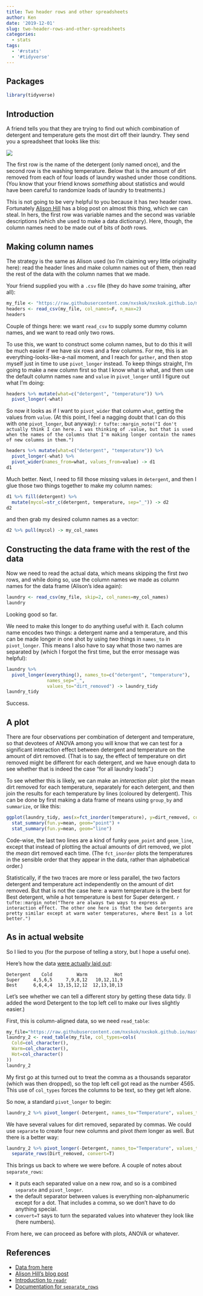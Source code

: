 ```yaml
---
title: Two header rows and other spreadsheets
author: Ken
date: '2019-12-01'
slug: two-header-rows-and-other-spreadsheets
categories:
  - stats
tags:
  - '#rstats'
  - '#tidyverse'
---
```


## Packages

```r
library(tidyverse)
```

## Introduction

A friend tells you that they are trying to find out which combination of detergent and temperature gets the most dirt off their laundry. They send you a spreadsheet that looks like this:

![](/Screenshot_2019-12-01_17-44-05.png)

The first row is the name of the detergent (only named once), and the second row is the washing temperature. Below that is the amount of dirt removed from each of four loads of laundry washed under those conditions. (You know that your friend knows *something* about statistics and would have been careful to randomize loads of laundry to treatments.)

This is not going to be very helpful to you because it has *two* header rows. Fortunately [Alison Hill](https://alison.rbind.io/post/2018-02-23-read-multiple-header-rows/) has a blog post on almost this thing, which we can steal. In hers, the first row was variable names and the second was variable descriptions (which she used to make a data dictionary). Here, though, the column names need to be made out of bits of *both* rows.

## Making column names

The strategy is the same as Alison used (so I'm claiming very little originality here): read the header lines and make column names out of them, then read the rest of the data with the column names that we made.

Your friend supplied you with a `.csv` file (they do have *some* training, after all):

```r
my_file <- "https://raw.githubusercontent.com/nxskok/nxskok.github.io/master/static/detergent.csv"
headers <- read_csv(my_file, col_names=F, n_max=2)
headers
```

Couple of things here: we want `read_csv` to supply some dummy column names, and we want to read only two rows.

To use this, we want to construct some column names, but to do this it will be much easier if we have six rows and a few columns. For me, this is an everything-looks-like-a-nail moment, and I reach for `gather`, and then stop myself just in time to use `pivot_longer` instead. To keep things straight, I'm going to make a new column first so that I know what is what, and then use the default column names `name` and `value` in `pivot_longer` until I figure out what I'm doing:

```r
headers %>% mutate(what=c("detergent", "temperature")) %>% 
  pivot_longer(-what)
```

So now it looks as if I want to `pivot_wider` that column `what`, getting the values from `value`. (At this point, I feel a nagging doubt that I can do this with one `pivot_longer`, but anyway):
`r tufte::margin_note("I don't actually think I can here. I was thinking of .value, but that is used when the names of the columns that I'm making longer contain the names of new columns in them.")`

```r
headers %>% mutate(what=c("detergent", "temperature")) %>% 
  pivot_longer(-what) %>% 
  pivot_wider(names_from=what, values_from=value) -> d1
d1
```

Much better. Next, I need to fill those missing values in `detergent`, and then I glue those two things together to make my column names:

```r
d1 %>% fill(detergent) %>% 
  mutate(mycol=str_c(detergent, temperature, sep="_")) -> d2
d2
```

and then grab my desired column names as a vector:

```r
d2 %>% pull(mycol) -> my_col_names
```

## Constructing the data frame with the rest of the data

Now we need to read the actual data, which means skipping the first *two* rows, and while doing so, use the column names we made as column names for the data frame (Alison's idea again):

```r
laundry <- read_csv(my_file, skip=2, col_names=my_col_names)
laundry
```

Looking good so far.

We need to make this longer to do anything useful with it. Each column name encodes two things: a detergent name and a temperature, and this can be made longer in one shot by using *two* things in `names_to` in `pivot_longer`. This means I also have to say what those two names are separated by (which I forgot the first time, but the error message was helpful):

```r
laundry %>% 
  pivot_longer(everything(), names_to=c("detergent", "temperature"), 
               names_sep="_", 
               values_to="dirt_removed") -> laundry_tidy
laundry_tidy
```

Success.

## A plot

There are four observations per combination of detergent and temperature, so that devotees of ANOVA among you will know that we can test for a significant interaction effect between detergent and temperature on the amount of dirt removed. (That is to say, the effect of temperature on dirt removed might be different for each detergent, and we have enough data to see whether that is indeed the case "for all laundry loads".)

To see whether this is likely, we can make an *interaction plot*: plot the mean dirt removed for each temperature, separately for each detergent, and then join the results for each temperature by lines (coloured by detergent). This can be done by first making a data frame of means using `group_by` and `summarize`, or like this:

```r
ggplot(laundry_tidy, aes(x=fct_inorder(temperature), y=dirt_removed, colour=detergent, group=detergent)) + 
  stat_summary(fun.y=mean, geom="point") +
  stat_summary(fun.y=mean, geom="line")
```

Code-wise, the last two lines are a kind of funky `geom_point` and `geom_line`, except that instead of plotting the actual amounts of dirt removed, we plot the *mean* dirt removed each time. (The `fct_inorder` plots the temperatures in the sensible order that they appear in the data, rather than alphabetical order.)

Statistically, if the two traces are more or less parallel, the two factors detergent and temperature act independently on the amount of dirt removed. But that is not the case here: a warm temperature is the best for Best detergent, while a hot temperature is best for Super detergent. 
`r tufte::margin_note("There are always two ways to express an interaction effect. The other one here is that the two detergents are pretty similar except at warm water temperatures, where Best is a lot better.")`


## As in actual website 

So I lied to you (for the purpose of telling a story, but I hope a useful one).

Here's how the data [were actually laid out](http://statweb.stanford.edu/~susan/courses/s141/exanova.pdf):

```
Detergent    Cold         Warm          Hot
Super     4,5,6,5     7,9,8,12   10,12,11,9
Best      6,6,4,4  13,15,12,12  12,13,10,13
```

Let's see whether we can tell a different story by getting these data tidy. (I added the word Detergent to the top left cell to make our lives slightly easier.)

First, this is column-aligned data, so we need `read_table`:

```r
my_file="https://raw.githubusercontent.com/nxskok/nxskok.github.io/master/static/laundry.txt"
laundry_2 <- read_table(my_file, col_types=cols(
  Cold=col_character(),
  Warm=col_character(),
  Hot=col_character()
))
laundry_2
```

My first go at this turned out to treat the comma as a thousands separator (which was then dropped), so the top left cell got read as the number 4565. This use of `col_types` forces the columns to be text, so they get left alone. 

So now, a standard `pivot_longer` to begin:

```r
laundry_2 %>% pivot_longer(-Detergent, names_to="Temperature", values_to="Dirt_removed")
```

We have several values for dirt removed, separated by commas. We could use `separate` to create four new columns and pivot *them* longer as well. But there is a better way:

```r
laundry_2 %>% pivot_longer(-Detergent, names_to="Temperature", values_to="Dirt_removed") %>% 
  separate_rows(Dirt_removed, convert=T) 
```

This brings us back to where we were before. A couple of notes about `separate_rows`:

- it puts each separated value on a new row, and so is a combined `separate` and `pivot_longer`.
- the default separator between values is everything non-alphanumeric except for a dot. That includes a comma, so we don't have to do anything special.
- `convert=T` says to turn the separated values into whatever they look like (here numbers).

From here, we can proceed as before with plots, ANOVA or whatever.


## References

- [Data from here](http://statweb.stanford.edu/~susan/courses/s141/exanova.pdf)
- [Alison Hill's blog post](https://alison.rbind.io/post/2018-02-23-read-multiple-header-rows/)
- [Introduction to `readr`](https://readr.tidyverse.org/articles/readr.html)
- [Documentation for `separate_rows`](https://www.rdocumentation.org/packages/tidyr/versions/0.8.3/topics/separate_rows)